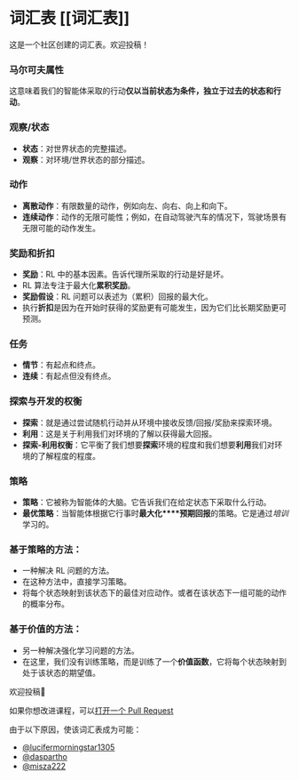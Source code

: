 # 词汇表 [[词汇表]]

这是一个社区创建的词汇表。欢迎投稿！

### 马尔可夫属性

这意味着我们的智能体采取的行动**仅以当前状态为条件，独立于过去的状态和行动**。

### 观察/状态

- **状态**：对世界状态的完整描述。
- **观察**：对环境/世界状态的部分描述。

### 动作

- **离散动作**：有限数量的动作，例如向左、向右、向上和向下。
- **连续动作**：动作的无限可能性；例如，在自动驾驶汽车的情况下，驾驶场景有无限可能的动作发生。

### 奖励和折扣

- **奖励**：RL 中的基本因素。告诉代理所采取的行动是好是坏。
- RL 算法专注于最大化**累积奖励**。
- **奖励假设**：RL 问题可以表述为（累积）回报的最大化。
- 执行**折扣**是因为在开始时获得的奖励更有可能发生，因为它们比长期奖励更可预测。

### 任务

- **情节**：有起点和终点。
- **连续**：有起点但没有终点。

### 探索与开发的权衡

- **探索**：就是通过尝试随机行动并从环境中接收反馈/回报/奖励来探索环境。
- **利用**：这是关于利用我们对环境的了解以获得最大回报。
- **探索-利用权衡**：它平衡了我们想要**探索**环境的程度和我们想要**利用**我们对环境的了解程度的程度。

### 策略

- **策略**：它被称为智能体的大脑。它告诉我们在给定状态下采取什么行动。
- **最优策略**：当智能体根据它行事时**最大化****预期回报**的策略。它是通过*培训*学习的。

### 基于策略的方法：

- 一种解决 RL 问题的方法。
- 在这种方法中，直接学习策略。
- 将每个状态映射到该状态下的最佳对应动作。或者在该状态下一组可能的动作的概率分布。

### 基于价值的方法：

- 另一种解决强化学习问题的方法。
- 在这里，我们没有训练策略，而是训练了一个**价值函数**，它将每个状态映射到处于该状态的期望值。

欢迎投稿🤗

如果你想改进课程，可以[打开一个 Pull Request](https://github.com/huggingface/deep-rl-class/pulls)

由于以下原因，使该词汇表成为可能：

- [@lucifermorningstar1305](https://github.com/lucifermorningstar1305)
- [@daspartho](https://github.com/daspartho)
- [@misza222](https://github.com/misza222)